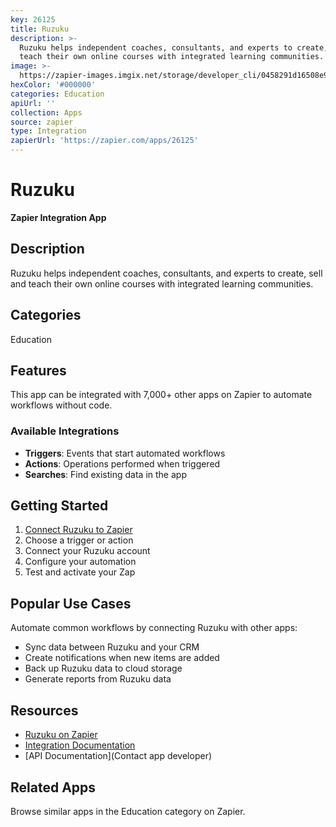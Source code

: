 ```yaml
---
key: 26125
title: Ruzuku
description: >-
  Ruzuku helps independent coaches, consultants, and experts to create, sell and
  teach their own online courses with integrated learning communities.
image: >-
  https://zapier-images.imgix.net/storage/developer_cli/0458291d16508e95bb72bae9c3819790_2.png?auto=format%2Ccompress&ixlib=python-3.0.0&q=50
hexColor: '#000000'
categories: Education
apiUrl: ''
collection: Apps
source: zapier
type: Integration
zapierUrl: 'https://zapier.com/apps/26125'
---
```

# Ruzuku

**Zapier Integration App**

## Description

Ruzuku helps independent coaches, consultants, and experts to create, sell and teach their own online courses with integrated learning communities.

## Categories

Education

## Features

This app can be integrated with 7,000+ other apps on Zapier to automate workflows without code.

### Available Integrations

- **Triggers**: Events that start automated workflows
- **Actions**: Operations performed when triggered
- **Searches**: Find existing data in the app

## Getting Started

1. [Connect Ruzuku to Zapier](https://zapier.com/apps/26125)
2. Choose a trigger or action
3. Connect your Ruzuku account
4. Configure your automation
5. Test and activate your Zap

## Popular Use Cases

Automate common workflows by connecting Ruzuku with other apps:

- Sync data between Ruzuku and your CRM
- Create notifications when new items are added
- Back up Ruzuku data to cloud storage
- Generate reports from Ruzuku data

## Resources

- [Ruzuku on Zapier](https://zapier.com/apps/26125)
- [Integration Documentation](https://zapier.com/apps/26125/integrations)
- [API Documentation](Contact app developer)

## Related Apps

Browse similar apps in the Education category on Zapier.
